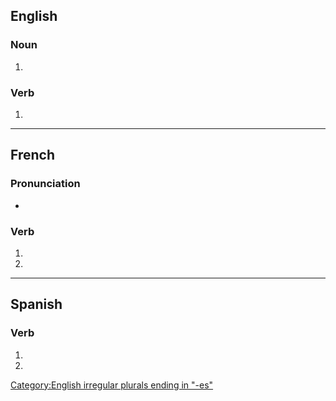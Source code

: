 {{also|anastomosés}}
==English==

===Noun===
{{head|en|noun form}}

# {{plural of|en|anastomosis}}

===Verb===
{{head|en|verb form}}

# {{en-third-person singular of|anastomose}}

[[Category:English irregular plurals ending in "-es"]]

----

==French==

===Pronunciation===
* {{homophones|fr|anastomose|anastomosent}}

===Verb===
{{head|fr|verb form}}

# {{inflection of|fr|anastomoser||2|s|pres|ind}}
# {{inflection of|fr|anastomoser||2|s|pres|sub}}

----

==Spanish==

===Verb===
{{head|es|verb form}}

# {{es-verb form of|anastomosar|ending=-ar|mood=subjunctive|tense=present|number=s|person=2|formal=n}}
# {{es-verb form of|anastomosar|ending=-ar|mood=imperative|number=s|person=2|formal=n|sense=negative}}